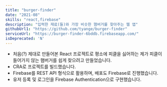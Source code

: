 ```yaml
---
title: "burger-finder"
date: "2021-08"
skills: "react,firebase"
description: "입력한 재료(들)와 가장 비슷한 햄버거를 찾아주는 웹 앱"
githubUrl1: "https://github.com/tyange/burger-finder"
serviceUrl: "https://burger-finder-6bddb.firebaseapp.com/"
isDeprecated: 'N'
---
```


* 처음(?) 제대로 만들어본 React 프로젝트로 평소에 피클을 싫어하는 제가 피클이 들어가지 않는 햄버거를 쉽게 찾으려고 만들었습니다.
* CRA로 프로젝트를 빌드했습니다.
* Firebase를 REST API 형식으로 활용하며, 배포도 Firebase로 진행했습니다.
* 유저 등록 및 로그인을 Firebase Authentication으로 구현했습니다.
